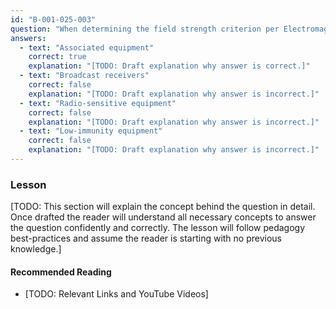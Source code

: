 ```yaml
---
id: "B-001-025-003"
question: "When determining the field strength criterion per Electromagnetic Compatibility Advisory Bulletin EMCAB-2, what type of equipment describes devices often used in home entertainment systems, but not strictly speaking radio apparatus?"
answers:
  - text: "Associated equipment"
    correct: true
    explanation: "[TODO: Draft explanation why answer is correct.]"
  - text: "Broadcast receivers"
    correct: false
    explanation: "[TODO: Draft explanation why answer is incorrect.]"
  - text: "Radio-sensitive equipment"
    correct: false
    explanation: "[TODO: Draft explanation why answer is incorrect.]"
  - text: "Low-immunity equipment"
    correct: false
    explanation: "[TODO: Draft explanation why answer is incorrect.]"
---
```


### Lesson

[TODO: This section will explain the concept behind the question in detail. Once drafted the reader will understand all necessary concepts to answer the question confidently and correctly. The lesson will follow pedagogy best-practices and assume the reader is starting with no previous knowledge.]

#### Recommended Reading

- [TODO: Relevant Links and YouTube Videos]
